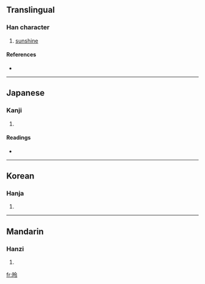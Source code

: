 ==Translingual==

===Han character===
{{Han char|rn=72|rad=日|as=05|sn=9|four=6803<sub>7</sub>|canj=日人戈戈 (AOII)}}

# [[sunshine]]

====References====
* {{Han ref|kx=0493.050|dkj=13843|dj=0856.060|hdz=21502.070|uh=6624|ud=26148|bh=AC53|bd=44115}}

----

==Japanese==

===Kanji===
{{ja-kanji|grade=|rs=日05}}

# {{defn|Japanese}}

====Readings====
* {{ja-readings|on=[[れい]] (rei), [[りょう]] (ryō)|kun=}}

----

==Korean==

===Hanja===
{{ko-hanja|hangeul=령>영|eumhun=|rv=ryeong>yeong|mr=ryŏng>yŏng|y=lyeng>yeng}}

# {{defn|Korean}}

----

==Mandarin==

===Hanzi===
{{cmn-hanzi|pin=[[līng]] ([[ling1]])|wg=ling<sup>1</sup>}}

# {{defn|Mandarin}}

[[fr:昤]]